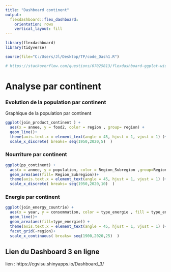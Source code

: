 ```yaml
---
title: "Dashboard continent"
output: 
  flexdashboard::flex_dashboard:
    orientation: rows
    vertical_layout: fill
---
```


```r
library(flexdashboard)
library(tidyverse)

```

```r
source(file="C:/Users/Jl/Desktop/TP/code_Dash1.R")

# https://stackoverflow.com/questions/67025813/flexdashboard-ggplot-width-to-fill-cell-width

```

# Analyse par continent

### Evolution de la population par continent

Graphique de la population par continent

```r

ggplot(join_product_continent ) + 
  aes(x = annee, y = food2, color = region , group= region) +
  geom_line()+
  theme(axis.text.x = element_text(angle = 45, hjust = 1, vjust = 1) )+
  scale_x_discrete( breaks= seq(1950,2020,5)  )


```




### Nourriture par continent

```r

ggplot(pp_continent) + 
  aes(x = annee, y = population, color = Region_Subregion ,group=Region_Subregion) +
  geom_area(aes(fill= Region_Subregion))+
  theme(axis.text.x = element_text(angle = 45, hjust = 1, vjust = 1) )+
  scale_x_discrete( breaks= seq(1950,2020,10)  )


```

### Energie par continent

```r


ggplot(join_energy_countrie) + 
  aes(x = year, y = consommation, color = type_energie , fill = type_energie) +
  geom_line()+
  geom_area(aes(fill=type_energie)) +
  theme(axis.text.x = element_text(angle = 45, hjust = 1, vjust = 1) )+
  facet_grid(~region)+
  scale_x_continuous( breaks= seq(1900,2020,25)  )

```

## Lien du Dashboard 3 en ligne 

lien : https://cgvisu.shinyapps.io/Dashboard_3/